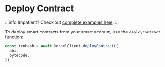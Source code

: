 # Deploy Contract

:::info
Impatient?  Check out [complete examples here](https://github.com/zerodevapp/zerodev-examples/blob/main/deploy-contract/main.ts).
:::

To deploy smart contracts from your smart account, use the `deployContract` function:

```typescript
const txnHash = await kernelClient.deployContract({
  abi,
  bytecode,
})
```